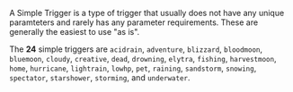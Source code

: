 A Simple Trigger is a type of trigger that usually does not have any unique paramteters and rarely has any parameter
requirements. These are generally the easiest to use "as is".

The **24** simple triggers are `acidrain`, `adventure`, `blizzard`, `bloodmoon`, `bluemoon`, `cloudy`, `creative`,
 `dead`, `drowning`, `elytra`, `fishing`, `harvestmoon`, `home`, `hurricane`, `lightrain`, `lowhp`, `pet`, `raining`,
 `sandstorm`, `snowing`, `spectator`, `starshower`, `storming`, and `underwater`.